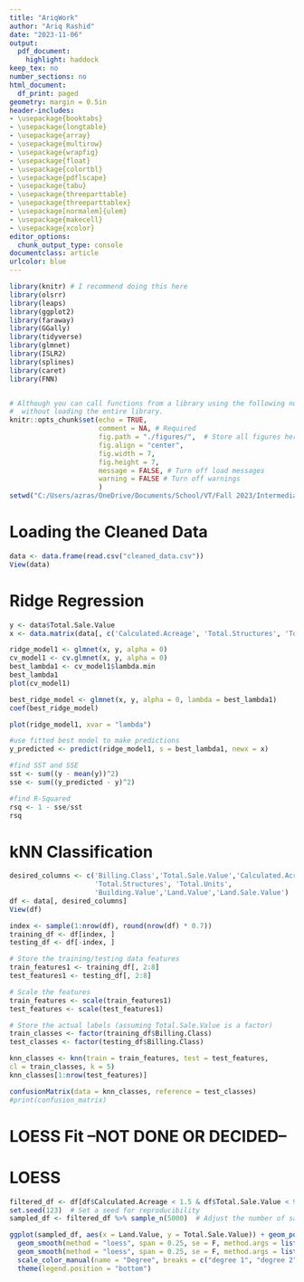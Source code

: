 ---
title: "AriqWork"
author: "Ariq Rashid"
date: "2023-11-06"
output: 
  pdf_document:
    highlight: haddock
keep_tex: no
number_sections: no
html_document:
  df_print: paged
geometry: margin = 0.5in
header-includes:
- \usepackage{booktabs}
- \usepackage{longtable}
- \usepackage{array}
- \usepackage{multirow}
- \usepackage{wrapfig}
- \usepackage{float}
- \usepackage{colortbl}
- \usepackage{pdflscape}
- \usepackage{tabu}
- \usepackage{threeparttable}
- \usepackage{threeparttablex}
- \usepackage[normalem]{ulem}
- \usepackage{makecell}
- \usepackage{xcolor}
editor_options:
  chunk_output_type: console
documentclass: article
urlcolor: blue
---

```{r setup, include=FALSE}
library(knitr) # I recommend doing this here
library(olsrr)
library(leaps)
library(ggplot2)
library(faraway)
library(GGally)
library(tidyverse)
library(glmnet)
library(ISLR2)
library(splines)
library(caret)
library(FNN)


# Although you can call functions from a library using the following notation
#  without loading the entire library.
knitr::opts_chunk$set(echo = TRUE, 
                      comment = NA, # Required
                      fig.path = "./figures/",  # Store all figures here in relative path (make the folder first)
                      fig.align = "center",
                      fig.width = 7,
                      fig.height = 7,
                      message = FALSE, # Turn off load messages
                      warning = FALSE # Turn off warnings
                      )
setwd("C:/Users/azras/OneDrive/Documents/School/VT/Fall 2023/Intermediate Data and ML - CMDA 4654/Project 1")
```

# Loading the Cleaned Data
```{r}
data <- data.frame(read.csv("cleaned_data.csv"))
View(data)
```

# Ridge Regression
```{r}
y <- data$Total.Sale.Value
x <- data.matrix(data[, c('Calculated.Acreage', 'Total.Structures', 'Total.Units', 'Building.Value','Land.Value','Land.Sale.Value')])
```

```{r}
ridge_model1 <- glmnet(x, y, alpha = 0)
cv_model1 <- cv.glmnet(x, y, alpha = 0)
best_lambda1 <- cv_model1$lambda.min
best_lambda1
plot(cv_model1)
```

```{r}
best_ridge_model <- glmnet(x, y, alpha = 0, lambda = best_lambda1)
coef(best_ridge_model)
```

```{r}
plot(ridge_model1, xvar = "lambda")
```

```{r}
#use fitted best model to make predictions
y_predicted <- predict(ridge_model1, s = best_lambda1, newx = x)

#find SST and SSE
sst <- sum((y - mean(y))^2)
sse <- sum((y_predicted - y)^2)

#find R-Squared
rsq <- 1 - sse/sst
rsq
```

# kNN Classification
```{r}
desired_columns <- c('Billing.Class','Total.Sale.Value','Calculated.Acreage',
                     'Total.Structures', 'Total.Units',
                     'Building.Value','Land.Value','Land.Sale.Value')
df <- data[, desired_columns]
View(df)
```

```{r}
index <- sample(1:nrow(df), round(nrow(df) * 0.7))
training_df <- df[index, ]
testing_df <- df[-index, ]

# Store the training/testing data features
train_features1 <- training_df[, 2:8]
test_features1 <- testing_df[, 2:8]

# Scale the features
train_features <- scale(train_features1)
test_features <- scale(test_features1)

# Store the actual labels (assuming Total.Sale.Value is a factor)
train_classes <- factor(training_df$Billing.Class)
test_classes <- factor(testing_df$Billing.Class)
```

```{r}
knn_classes <- knn(train = train_features, test = test_features,
cl = train_classes, k = 5)
knn_classes[1:nrow(test_features)]
```

```{r}

confusionMatrix(data = knn_classes, reference = test_classes)
#print(confusion_matrix)
```


# LOESS Fit --NOT DONE OR DECIDED--
# LOESS

```{r}
filtered_df <- df[df$Calculated.Acreage < 1.5 & df$Total.Sale.Value < 900000,]
set.seed(123)  # Set a seed for reproducibility
sampled_df <- filtered_df %>% sample_n(5000)  # Adjust the number of sampled points as needed

```

```{r}
ggplot(sampled_df, aes(x = Land.Value, y = Total.Sale.Value)) + geom_point() +
  geom_smooth(method = "loess", span = 0.25, se = F, method.args = list(degree = 1), aes(color = "degree 1")) + 
  geom_smooth(method = "loess", span = 0.25, se = F, method.args = list(degree = 2), aes(color = "degree 2")) + 
  scale_color_manual(name = "Degree", breaks = c("degree 1", "degree 2"), values = c("red", "blue")) +
  theme(legend.position = "bottom")
```